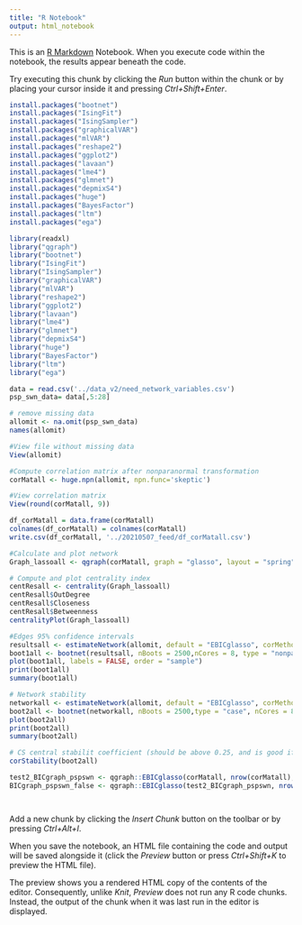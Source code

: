 ---
title: "R Notebook"
output: html_notebook
---

This is an [R Markdown](http://rmarkdown.rstudio.com) Notebook. When you execute code within the notebook, the results appear beneath the code. 

Try executing this chunk by clicking the *Run* button within the chunk or by placing your cursor inside it and pressing *Ctrl+Shift+Enter*. 
```{r}
install.packages("bootnet")
install.packages("IsingFit")
install.packages("IsingSampler")
install.packages("graphicalVAR")
install.packages("mlVAR")
install.packages("reshape2")
install.packages("ggplot2")
install.packages("lavaan")
install.packages("lme4")
install.packages("glmnet")
install.packages("depmixS4")
install.packages("huge")
install.packages("BayesFactor")
install.packages("ltm")
install.packages("ega")
```

```{r}
library(readxl)
library("qgraph")
library("bootnet")
library("IsingFit")
library("IsingSampler")
library("graphicalVAR")
library("mlVAR")
library("reshape2")
library("ggplot2")
library("lavaan")
library("lme4")
library("glmnet")
library("depmixS4")
library("huge")
library("BayesFactor")
library("ltm")
library("ega")

```


```{r}
data = read.csv('../data_v2/need_network_variables.csv')
psp_swn_data= data[,5:28]
```


```{r}
# remove missing data
allomit <- na.omit(psp_swn_data) 
names(allomit)
```


```{r}
#View file without missing data
View(allomit)
```


```{r}
#Compute correlation matrix after nonparanormal transformation
corMatall <- huge.npn(allomit, npn.func='skeptic') 

```


```{r}
#View correlation matrix
View(round(corMatall, 9)) 
```
```{r}
df_corMatall = data.frame(corMatall)
colnames(df_corMatall) = colnames(corMatall)
write.csv(df_corMatall, '../20210507_feed/df_corMatall.csv')
```


```{r}
#Calculate and plot network
Graph_lassoall <- qgraph(corMatall, graph = "glasso", layout = "spring", tuning = 0.5, sampleSize = nrow(allomit), minimum = 0, maximum = 1, details = TRUE, esize = 20, lambda.min.ratio = 0.01,  cut = 0.15, groups =  list("psp" = 1:4, "swn" = 5:24), nodeNames = names(allomit), legend.cex = 0.45, vsize = 8, esize = 25, palette = 'pastel', posCol = "blue", negCol = "red",color = c("red", "yellow", "grey", "blue"), borders = FALSE, vTrans = 200, details = TRUE)

```


```{r}
# Compute and plot centrality index
centResall <- centrality(Graph_lassoall)
centResall$OutDegree
centResall$Closeness
centResall$Betweenness
centralityPlot(Graph_lassoall)

```
```{r}
#Edges 95% confidence intervals
resultsall <- estimateNetwork(allomit, default = "EBICglasso", corMethod = "cor_auto", tuning = 0.5)
boot1all <- bootnet(resultsall, nBoots = 2500,nCores = 8, type = "nonparametric")
plot(boot1all, labels = FALSE, order = "sample")
print(boot1all)
summary(boot1all)

```


```{r}
# Network stability
networkall <- estimateNetwork(allomit, default = "EBICglasso", corMethod = "cor_auto", tuning = 0.5, refit = TRUE)
boot2all <- bootnet(networkall, nBoots = 2500,type = "case", nCores = 8)
plot(boot2all)
print(boot2all)
summary(boot2all)

```


```{r}
# CS central stabilit coefficient (should be above 0.25, and is good if >0.5)
corStability(boot2all)

```
```{r}

test2_BICgraph_pspswn <- qgraph::EBICglasso(corMatall, nrow(corMatall), gamma=0, threshold = TRUE)
BICgraph_pspswn_false <- qgraph::EBICglasso(test2_BICgraph_pspswn, nrow(test2_BICgraph_pspswn), gamma=0, threshold = FALSE)
```


```{r}
```


```{r}
```

Add a new chunk by clicking the *Insert Chunk* button on the toolbar or by pressing *Ctrl+Alt+I*.

When you save the notebook, an HTML file containing the code and output will be saved alongside it (click the *Preview* button or press *Ctrl+Shift+K* to preview the HTML file).

The preview shows you a rendered HTML copy of the contents of the editor. Consequently, unlike *Knit*, *Preview* does not run any R code chunks. Instead, the output of the chunk when it was last run in the editor is displayed.
